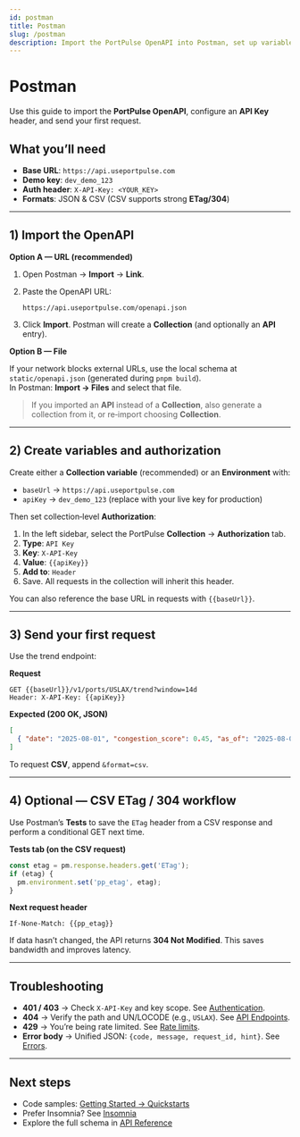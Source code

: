 ```yaml
---
id: postman
title: Postman
slug: /postman
description: Import the PortPulse OpenAPI into Postman, set up variables, and get your first 200 OK in minutes.
---
```


# Postman

Use this guide to import the **PortPulse OpenAPI**, configure an **API Key** header, and send your first request.

## What you’ll need

- **Base URL**: `https://api.useportpulse.com`  
- **Demo key**: `dev_demo_123`  
- **Auth header**: `X-API-Key: <YOUR_KEY>`  
- **Formats**: JSON & CSV (CSV supports strong **ETag/304**)

---

## 1) Import the OpenAPI

**Option A — URL (recommended)**

1. Open Postman → **Import** → **Link**.  
2. Paste the OpenAPI URL:

   ```
   https://api.useportpulse.com/openapi.json
   ```

3. Click **Import**. Postman will create a **Collection** (and optionally an **API** entry).

**Option B — File**

If your network blocks external URLs, use the local schema at `static/openapi.json` (generated during `pnpm build`).  
In Postman: **Import → Files** and select that file.

> If you imported an **API** instead of a **Collection**, also generate a collection from it, or re‑import choosing **Collection**.

---

## 2) Create variables and authorization

Create either a **Collection variable** (recommended) or an **Environment** with:

- `baseUrl` → `https://api.useportpulse.com`  
- `apiKey` → `dev_demo_123` (replace with your live key for production)

Then set collection‑level **Authorization**:

1. In the left sidebar, select the PortPulse **Collection** → **Authorization** tab.  
2. **Type**: `API Key`  
3. **Key**: `X-API-Key`  
4. **Value**: ``{{apiKey}}``  
5. **Add to**: `Header`  
6. Save. All requests in the collection will inherit this header.

You can also reference the base URL in requests with ``{{baseUrl}}``.

---

## 3) Send your first request

Use the trend endpoint:

**Request**

```
GET {{baseUrl}}/v1/ports/USLAX/trend?window=14d
Header: X-API-Key: {{apiKey}}
```

**Expected (200 OK, JSON)**

```json
[
  { "date": "2025-08-01", "congestion_score": 0.45, "as_of": "2025-08-01T12:00:00Z" }
]
```

To request **CSV**, append `&format=csv`.

---

## 4) Optional — CSV ETag / 304 workflow

Use Postman’s **Tests** to save the `ETag` header from a CSV response and perform a conditional GET next time.

**Tests tab (on the CSV request)**

```javascript
const etag = pm.response.headers.get('ETag');
if (etag) {
  pm.environment.set('pp_etag', etag);
}
```

**Next request header**

```
If-None-Match: {{pp_etag}}
```

If data hasn’t changed, the API returns **304 Not Modified**. This saves bandwidth and improves latency.

---

## Troubleshooting

- **401 / 403** → Check `X-API-Key` and key scope. See [Authentication](/docs/authentication).  
- **404** → Verify the path and UN/LOCODE (e.g., `USLAX`). See [API Endpoints](/docs/api-reference/endpoints).  
- **429** → You’re being rate limited. See [Rate limits](/docs/guides/rate-limits).  
- **Error body** → Unified JSON: `{code, message, request_id, hint}`. See [Errors](/docs/guides/errors).

---

## Next steps

- Code samples: [Getting Started → Quickstarts](/docs/getting-started/quickstarts)  
- Prefer Insomnia? See [Insomnia](/docs/insomnia)  
- Explore the full schema in [API Reference](/docs/api-reference/endpoints)
